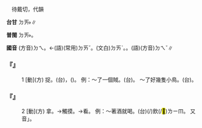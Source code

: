 
=={{ruby|逮|ㄉㄟ}}==

　待戴切，代韻

'''台甘''' <rt>ㄉㄞ˫</rt>∥

'''普閩''' <rt>ㄉㄞ˫</rt>。

'''國音''' (方音)<rt>ㄉㄟ</rt>。←(語)(常用)<rt>ㄉㄞˇ</rt>。(文白)<rt>ㄉㄞˋ</rt>。{{ruby|(文)|ㄉㄧˋ}}。(語)(方音)<rt>ㄉㄟˇ</rt>∥

    

==='''『{{ruby|逮|ㄉㄟ}}』'''===
:1  [動](方) 捉。(台){{ruby|掠|ㄌㄧㄚㆷ ͘}}，{{ruby|搦|ㄌㄧㄚㆷ ͘}}({{ruby|賊|ㄘㄚㆵ ͘}})。 例：～了一個賊。(台){{ruby|掠|ㄌㄧㄚㆷ ͘}}{{ruby|著|ㄉㄧㄜㆷ}}{{ruby|一|ㄐㄧㆵ ͘}}{{ruby|個|ㆤˊ}}{{ruby|賊|ㄘㄚㆵ ͘}}{{ruby|仔|ㄚ}}。 ～了好幾隻小鳥。(台){{ruby|掠|ㄌㄧㄚㆷ ͘}}{{ruby|著|ㄉㄧㄜㆷ}}{{ruby|幾|ㄍㄨㄧˋ}}{{ruby|仔|ㄗ}}{{ruby|隻|ㄐㄧㄚㆷ}}{{ruby|鳥|ㄐㄧㄠˋ}}{{ruby|仔|ㄗ}}。
    

==='''『{{ruby|逮|ㄉㄟ}}』'''===
:2  [動](方) 拿。→觸摸。→看。 例：～著酒就喝。(台){{ruby|摸|ㆠㆲ/ㄎㄚㆴ ͘}}{{ruby|著|ㄉㄧㄜㆷ}}{{ruby|酒|ㄐㄧㄨˋ}}{{ruby|著|ㄉㄧㄜㆷ}}(/{{ruby|都|ㄉㄜ˫}})飲(/<mark>&#xffbf1;</mark>)<rt>ㄌㄧㆬ</rt>。 又音{{ruby|「|ㄉㄟˇ}}」。
    
